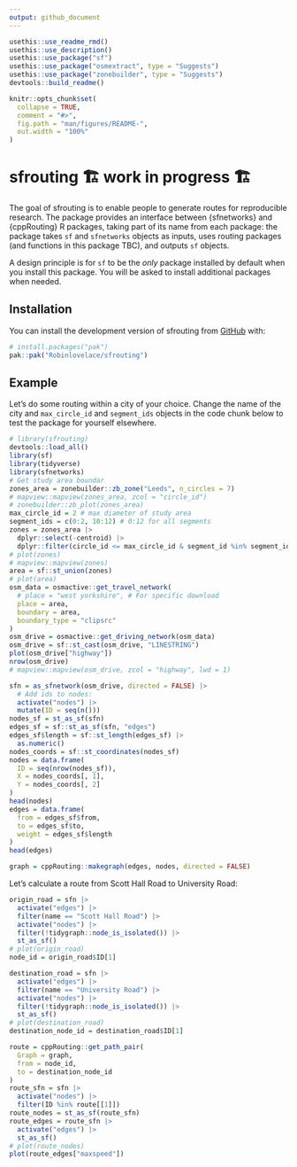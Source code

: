```yaml
---
output: github_document
---
```


<!-- README.md is generated from README.Rmd. Please edit that file -->

```r
usethis::use_readme_rmd()
usethis::use_description()
usethis::use_package("sf")
usethis::use_package("osmextract", type = "Suggests")
usethis::use_package("zonebuilder", type = "Suggests")
devtools::build_readme()
```

```r
knitr::opts_chunk$set(
  collapse = TRUE,
  comment = "#>",
  fig.path = "man/figures/README-",
  out.width = "100%"
)
```

# sfrouting 🏗️ work in progress 🏗️

<!-- badges: start -->
<!-- badges: end -->

The goal of sfrouting is to enable people to generate routes for reproducible research.
The package provides an interface between {sfnetworks} and {cppRouting} R packages, taking part of its name from each package: the package takes `sf` and `sfnetworks` objects as inputs, uses routing packages (and functions in this package TBC), and outputs `sf` objects.

A design principle is for `sf` to be the *only* package installed by default when you install this package.
You will be asked to install additional packages when needed.

## Installation

You can install the development version of sfrouting from [GitHub](https://github.com/) with:

``` r
# install.packages("pak")
pak::pak("Robinlovelace/sfrouting")
```

## Example

Let's do some routing within a city of your choice.
Change the name of the city and `max_circle_id` and `segment_ids` objects in the code chunk below to test the package for yourself elsewhere.

```r
# library(sfrouting)
devtools::load_all()
library(sf)
library(tidyverse)
library(sfnetworks)
# Get study area boundar
zones_area = zonebuilder::zb_zone("Leeds", n_circles = 7)
# mapview::mapview(zones_area, zcol = "circle_id")
# zonebuilder::zb_plot(zones_area)
max_circle_id = 2 # max diameter of study area
segment_ids = c(0:2, 10:12) # 0:12 for all segments
zones = zones_area |> 
  dplyr::select(-centroid) |> 
  dplyr::filter(circle_id <= max_circle_id & segment_id %in% segment_ids)
# plot(zones)
# mapview::mapview(zones)
area = sf::st_union(zones)
# plot(area)
osm_data = osmactive::get_travel_network(
  # place = "west yorkshire", # For specific download
  place = area,
  boundary = area,
  boundary_type = "clipsrc"
)
osm_drive = osmactive::get_driving_network(osm_data)
osm_drive = sf::st_cast(osm_drive, "LINESTRING")
plot(osm_drive["highway"])
nrow(osm_drive)
# mapview::mapview(osm_drive, zcol = "highway", lwd = 1)
```

```r
sfn = as_sfnetwork(osm_drive, directed = FALSE) |>
  # Add ids to nodes:
  activate("nodes") |>
  mutate(ID = seq(n())) 
nodes_sf = st_as_sf(sfn)
edges_sf = sf::st_as_sf(sfn, "edges")
edges_sf$length = sf::st_length(edges_sf) |> 
  as.numeric()
nodes_coords = sf::st_coordinates(nodes_sf)
nodes = data.frame(
  ID = seq(nrow(nodes_sf)),
  X = nodes_coords[, 1],
  Y = nodes_coords[, 2]
)
head(nodes)
edges = data.frame(
  from = edges_sf$from,
  to = edges_sf$to,
  weight = edges_sf$length
)
head(edges)
```

```r
graph = cppRouting::makegraph(edges, nodes, directed = FALSE)
```

Let's calculate a route from Scott Hall Road to University Road:

```r
origin_road = sfn |> 
  activate("edges") |>
  filter(name == "Scott Hall Road") |>
  activate("nodes") |>
  filter(!tidygraph::node_is_isolated()) |>
  st_as_sf()
# plot(origin_road)
node_id = origin_road$ID[1]

destination_road = sfn |> 
  activate("edges") |>
  filter(name == "University Road") |>
  activate("nodes") |>
  filter(!tidygraph::node_is_isolated()) |>
  st_as_sf()
# plot(destination_road)
destination_node_id = destination_road$ID[1]

route = cppRouting::get_path_pair(
  Graph = graph,
  from = node_id,
  to = destination_node_id
)
route_sfn = sfn |>
  activate("nodes") |>
  filter(ID %in% route[[1]])
route_nodes = st_as_sf(route_sfn)
route_edges = route_sfn |>
  activate("edges") |>
  st_as_sf()
# plot(route_nodes)
plot(route_edges["maxspeed"])
```


